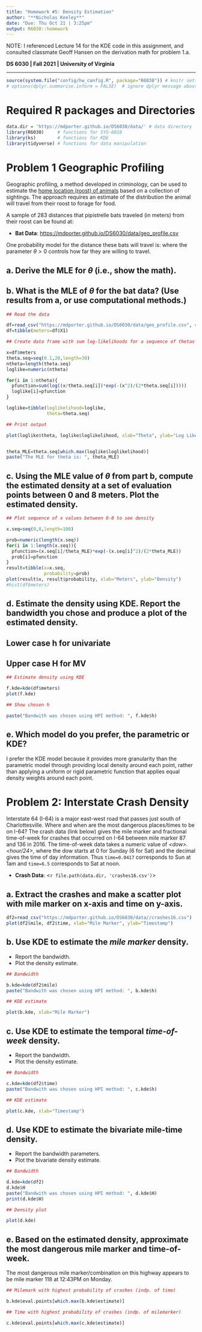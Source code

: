 ```yaml
---
title: "Homework #5: Density Estimation" 
author: "**Nicholas Keeley**"
date: "Due: Thu Oct 21 | 3:25pm"
output: R6030::homework
---
```


NOTE: I referenced Lecture 14 for the KDE code in this assignment, and consulted classmate Geoff Hansen on the derivation math for problem 1.a.

**DS 6030 | Fall 2021 | University of Virginia**

------------------------------------------------------------------------

```r
source(system.file("config/hw_config.R", package="R6030")) # knitr settings
# options(dplyr.summarise.inform = FALSE)  # ignore dplyr message about grouping
```


# Required R packages and Directories

::: {.solution}
```r
data.dir = 'https://mdporter.github.io/DS6030/data/' # data directory
library(R6030)     # functions for SYS-6018
library(ks)        # functions for KDE
library(tidyverse) # functions for data manipulation   
```
:::


# Problem 1 Geographic Profiling

Geographic profiling, a method developed in criminology, can be used to estimate the [home location (roost) of animals](https://www.sciencedirect.com/science/article/pii/S0022519305004157) based on a collection of sightings. The approach requires an estimate of the distribution the animal will travel from their roost to forage for food. 

A sample of $283$ distances that pipistrelle bats traveled (in meters) from their roost can be found at: 

- **Bat Data**: <https://mdporter.github.io/DS6030/data/geo_profile.csv>


One probability model for the distance these bats will travel is:
\begin{align*}
f(x; \theta) = \frac{x}{\theta} \exp \left( - \frac{x^2}{2 \theta} \right)
\end{align*}
where the parameter $\theta > 0$ controls how far they are willing to travel. 


## a. Derive the MLE for $\theta$ (i.e., show the math). 

::: {.solution}

\begin{align*}
\ln(L(\theta)) = \sum_{i=1}^{n} \ln(f(x_{i}; \theta))
\end{align*}

\begin{align*}
1) \hspace{12pt} = \ln(\frac{x_{i}}{\theta} + \ln \exp \left( - \frac{x_{i}^2}{2 \theta} \right)
\end{align*}

\begin{align*}
2) \hspace{12pt} = \ln(x_{i}) - \ln(\theta) - \left(\frac{x_{i}^2}{2 \theta} \right)
\end{align*}

\begin{align*}
3) \hspace{12pt} \frac{\partial}{\partial \theta} \sum_{i=1}^{n} \ln(x) - \ln(\theta) - \left(\frac{x^2}{2 \theta} \right) = \sum_{i=1}^{n} -\frac{1}{\theta} + \left(\frac{x^2}{2 \theta^2} \right)
\end{align*}

\begin{align*}
4) \hspace{12pt} \theta_{MAX} = \sum_{i=1}^{n} -\frac{1}{\theta} + \left(\frac{x^2}{2 \theta^2} \right) = 0
\end{align*}

\begin{align*}
5) \hspace{12pt} = \frac{1}{2\theta} \sum_{i=1}^{n} x^2 = \frac{n}{\theta}
\end{align*}

\begin{align*}
6) \hspace{12pt} \theta_{MAX} = \frac{1}{2n} \sum_{i=1}^{n} x^2
\end{align*}


:::


## b. What is the MLE of $\theta$ for the bat data? (Use results from a, or use computational methods.) 

::: {.solution}

```r

## Read the data

df=read_csv("https://mdporter.github.io/DS6030/data/geo_profile.csv", col_names = FALSE)
df=tibble(meters=df$X1)

## Create data frame with sum log-likelihoods for a sequence of thetas

x=df$meters
theta.seq=seq(0.1,20,length=30)
ntheta=length(theta.seq)
loglike=numeric(ntheta)

for(i in 1:ntheta){
  pfunction=sum(log((x/theta.seq[i])*exp(-(x^2)/(2*theta.seq[i]))))
  loglike[i]=pfunction
}

loglike=tibble(loglikelihood=loglike,
               theta=theta.seq)

## Print output

plot(loglike$theta, loglike$loglikelihood, xlab="Theta", ylab="Log Likelihood", type="p")


theta_MLE=theta.seq[which.max(loglike$loglikelihood)]
paste("The MLE for theta is: ", theta_MLE)
```


:::


## c. Using the MLE value of $\theta$ from part b, compute the estimated density at a set of evaluation points between 0 and 8 meters. Plot the estimated density.

::: {.solution}

```r

## Plot sequence of x values between 0-8 to see density

x.seq=seq(0,8,length=100)

prob=numeric(length(x.seq))
for(i in 1:length(x.seq)){
  pfunction=(x.seq[i]/theta_MLE)*exp(-(x.seq[i]^2)/(2*theta_MLE))
  prob[i]=pfunction
}
result=tibble(x=x.seq,
              probability=prob)
plot(result$x, result$probability, xlab="Meters", ylab="Density")
#hist(df$meters)
```


:::


## d. Estimate the density using KDE. Report the bandwidth you chose and produce a plot of the estimated density. 


::: {.solution}

## Lower case h for univariate
## Upper case H for MV
```r

## Estimate density using KDE

f.kde=kde(df$meters)
plot(f.kde)

## Show chosen h

paste("Bandwith was chosen using HPI method: ", f.kde$h)

```


:::


## e. Which model do you prefer, the parametric or KDE? 

::: {.solution}

I prefer the KDE model because it provides more granularity than the parametric model through providing local density around each point, rather than applying a uniform or rigid parametric function that applies equal density weights around each point.

:::




# Problem 2: Interstate Crash Density

Interstate 64 (I-64) is a major east-west road that passes just south of Charlottesville. Where and when are the most dangerous places/times to be on I-64? The crash data (link below) gives the mile marker and fractional time-of-week for crashes that occurred on I-64 between mile marker 87 and 136 in 2016. The time-of-week data takes a numeric value of *\<dow\>.\<hour/24\>*, where the dow starts at 0 for Sunday (6 for Sat) and the decimal gives the time of day information. Thus `time=0.0417` corresponds to Sun at 1am and `time=6.5` corresponds to Sat at noon. 

- **Crash Data**: <`r file.path(data.dir, 'crashes16.csv')`>


## a. Extract the crashes and make a scatter plot with mile marker on x-axis and time on y-axis. 
::: {.solution}

```r

df2=read_csv("https://mdporter.github.io/DS6030/data//crashes16.csv")
plot(df2$mile, df2$time, xlab="Mile Marker", ylab="Timestamp")
```


:::


## b. Use KDE to estimate the *mile marker* density. 

- Report the bandwidth. 
- Plot the density estimate.

::: {.solution}

```r

## Bandwidth

b.kde=kde(df2$mile)
paste("Bandwith was chosen using HPI method: ", b.kde$h)

```


```r

## KDE estimate

plot(b.kde, xlab="Mile Marker")

```


:::


## c. Use KDE to estimate the temporal *time-of-week* density. 

- Report the bandwidth. 
- Plot the density estimate. 

:::: {.solution}
```r

## Bandwidth

c.kde=kde(df2$time)
paste("Bandwith was chosen using HPI method: ", c.kde$h)

```


```r

## KDE estimate

plot(c.kde, xlab="Timestamp")
```
:::


## d. Use KDE to estimate the bivariate mile-time density. 

- Report the bandwidth parameters.
- Plot the bivariate density estimate. 

::: {.solution}

```r

## Bandwidth

d.kde=kde(df2)
d.kde$H
paste("Bandwith was chosen using HPI method: ", d.kde$H)
print(d.kde$H)

```
```r
## Density plot

plot(d.kde)
```


:::


## e. Based on the estimated density, approximate the most dangerous mile marker and time-of-week. 

::: {.solution}

The most dangerous mile marker/combination on this highway appears to be mile marker 118 at 12:43PM on Monday.  

```r

## Milemark with highest probability of crashes (indp. of time)

b.kde$eval.points[which.max(b.kde$estimate)]

## Time with highest probability of crashes (indp. of milemarker)

c.kde$eval.points[which.max(c.kde$estimate)]

```



:::

		